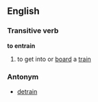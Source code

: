 == English ==
=== Transitive verb ===
'''to entrain'''
# to get into or [[board]] a [[train]]

=== Antonym ===

* [[detrain]]